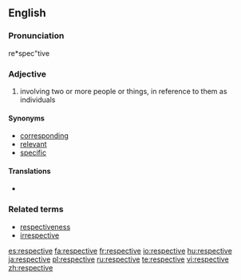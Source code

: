 ==English==

===Pronunciation===
re*spec"tive

===Adjective===
{{en-adj|-}}

# involving two or more people or things, in reference to them as individuals

====Synonyms====
* [[corresponding]]
* [[relevant]]
* [[specific]]

====Translations====
{{top}}
* {{t+|fr|respectif}}
{{mid}}
{{bottom}}

===Related terms===
* [[respectiveness]]
* [[irrespective]]

[[es:respective]]
[[fa:respective]]
[[fr:respective]]
[[io:respective]]
[[hu:respective]]
[[ja:respective]]
[[pl:respective]]
[[ru:respective]]
[[te:respective]]
[[vi:respective]]
[[zh:respective]]